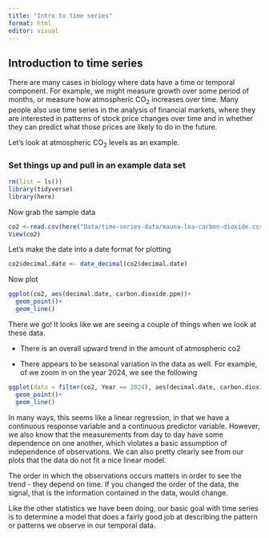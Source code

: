 ```yaml
---
title: "Intro to time series"
format: html
editor: visual
---
```


## Introduction to time series

There are many cases in biology where data have a time or temporal component. For example, we might measure growth over some period of months, or measure how atmospheric CO~2~ increases over time. Many people also use time series in the analysis of financial markets, where they are interested in patterns of stock price changes over time and in whether they can predict what those prices are likely to do in the future.

Let's look at atmospheric CO~2~ levels as an example.

### Set things up and pull in an example data set

```r
rm(list = ls())
library(tidyverse)
library(here)
```

Now grab the sample data

```r
co2 <-read.csv(here("Data/time-series-data/mauna-loa-carbon-dioxide.csv"))
View(co2)
```

Let's make the date into a date format for plotting

```r
co2$decimal.date <- date_decimal(co2$decimal.date)
```

Now plot

```r
ggplot(co2, aes(decimal.date, carbon.dioxide.ppm))+
  geom_point()+
  geom_line()
```

There we go! It looks like we are seeing a couple of things when we look at these data.

-   There is an overall upward trend in the amount of atmospheric co2

-   There appears to be seasonal variation in the data as well. For example, of we zoom in on the year 2024, we see the following

```r
ggplot(data = filter(co2, Year == 2024), aes(decimal.date, carbon.dioxide.ppm))+
  geom_point()+
  geom_line()
```

In many ways, this seems like a linear regression, in that we have a continuous response variable and a continuous predictor variable. However, we also know that the measurements from day to day have some dependence on one another, which violates a basic assumption of independence of observations. We can also pretty clearly see from our plots that the data do not fit a nice linear model.

The order in which the observations occurs matters in order to see the trend - they depend on time. If you changed the order of the data, the signal, that is the information contained in the data, would change.

Like the other statistics we have been doing, our basic goal with time series is to determine a model that does a fairly good job at describing the pattern or patterns we observe in our temporal data.
